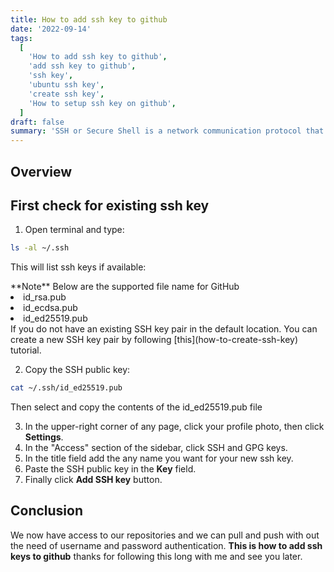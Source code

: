 ```yaml
---
title: How to add ssh key to github
date: '2022-09-14'
tags:
  [
    'How to add ssh key to github',
    'add ssh key to github',
    'ssh key',
    'ubuntu ssh key',
    'create ssh key',
    'How to setup ssh key on github',
  ]
draft: false
summary: 'SSH or Secure Shell is a network communication protocol that enables two computers to communicate.'
---
```



<HeaderImage
  src="/static/images/github.webp"
  width="100%"
  height="100%"
  alt="ssh generation illustartion"
/>

## Overview

<TOCInline toc={props.toc} exclude="Overview" toHeading={2} />

## First check for existing ssh key

1. Open terminal and type:

```bash
ls -al ~/.ssh
```

This will list ssh keys if available:

<Note>
  **Note** Below are the supported file name for GitHub
  <ui>
    <li>id_rsa.pub</li>
    <li>id_ecdsa.pub</li>
    <li>id_ed25519.pub</li>
  </ui>
  If you do not have an existing SSH key pair in the default location. You can create a new SSH key
  pair by following [this](how-to-create-ssh-key) tutorial.
</Note>

2. Copy the SSH public key:

```bash
cat ~/.ssh/id_ed25519.pub
```

Then select and copy the contents of the id_ed25519.pub file

3. In the upper-right corner of any page, click your profile photo, then click **Settings**.
4. In the "Access" section of the sidebar, click SSH and GPG keys.
5. In the title field add the any name you want for your new ssh key.
6. Paste the SSH public key in the **Key** field.
7. Finally click **Add SSH key** button.

## Conclusion

We now have access to our repositories and we can pull and push with out the need of username and password authentication.
**This is how to add ssh keys to github** thanks for following this long with me and see you later.
